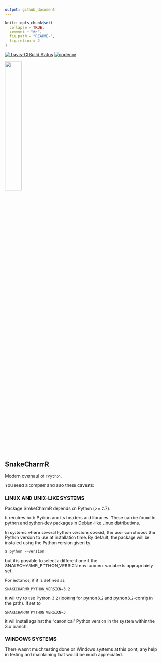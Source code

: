 ```yaml
---
output: github_document
---
```

<!-- README.md is generated from README.Rmd. Please edit that file -->
```r
knitr::opts_chunk$set(
  collapse = TRUE,
  comment = "#>",
  fig.path = "README-",
  fig.retina = 2
)
```
[![Travis-CI Build Status](https://travis-ci.org/asieira/SnakeCharmR.svg?branch=master)](https://travis-ci.org/asieira/SnakeCharmR) [![codecov](https://codecov.io/gh/asieira/SnakeCharmR/branch/master/graph/badge.svg)](https://codecov.io/gh/asieira/SnakeCharmR)

<img src="snaker.jpg" width="33%"/>

## SnakeCharmR

Modern overhaul of `rPython`.

You need a compiler and also these caveats:

### LINUX AND UNIX-LIKE SYSTEMS

Package SnakeCharmR depends on Python (>= 2.7).

It requires both Python and its headers and libraries. These can be found in python and
python-dev packages in Debian-like Linux distributions.

In systems where several Python versions coexist, the user can choose the Python version
to use at installation time. By default, the package will be installed using the Python
version given by

    $ python --version

but it is possible to select a different one if the SNAKECHARMR_PYTHON_VERSION environment 
variable is appropriately set.

For instance, if it is defined as

    SNAKECHARMR_PYTHON_VERSION=3.2

it will try to use Python 3.2 (looking for python3.2 and python3.2-config in the path). If
set to

    SNAKECHARMR_PYTHON_VERSION=3

it will install against the "canonical" Python version in the system within the 3.x branch.


### WINDOWS SYSTEMS

There wasn't much testing done on Windows systems at this point, any help in testing and
maintaining that would be much appreciated.
